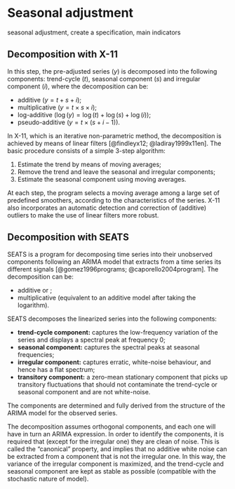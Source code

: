 # Seasonal adjustment

seasonal adjustment, create a specification, main indicators


## Decomposition with X-11 {#subsec:saX11}

In this step, the pre-adjusted series ($y$) is decomposed into the following components: trend-cycle ($t$), seasonal component ($s$) and irregular component ($i$), where the decomposition can be: 

* additive ($y = t + s + i$);  
* multiplicative ($y = t \times s \times i$);  
* log-additive ($\log(y) = \log(t) + \log(s) + \log(i)$);  
* pseudo-additive ($y = t \times (s + i - 1)$). 

In X-11, which is an iterative non-parametric method, the decomposition is achieved by means of linear filters [@findleyx12; @ladiray1999x11en].
The basic procedure consists of a simple 3-step algorithm:
 
1) Estimate the trend by means of moving averages; 
2) Remove the trend and leave the seasonal and irregular components; 
3) Estimate the seasonal component using moving averages.

At each step, the program selects a moving average among a large set of predefined smoothers, according to the characteristics of the series.
X-11 also incorporates an automatic detection and correction of (additive) outliers to make the use of linear filters more robust.


## Decomposition with SEATS {#subsec:saSeats}

SEATS is a program for decomposing time series into their unobserved components following an ARIMA model that extracts from a time series its different signals [@gomez1996programs; @caporello2004program]. The decomposition can be:

* additive or ;
* multiplicative (equivalent to an additive model after taking the logarithm).

SEATS decomposes the linearized series into the following components:

- **trend-cycle component:** captures the low-frequency variation of the series and displays a spectral peak at frequency 0;  
- **seasonal component:** captures the spectral peaks at seasonal frequencies;  
- **irregular component:** captures erratic, white-noise behaviour, and hence has a flat spectrum;  
- **transitory component:** a zero-mean stationary component that picks up transitory fluctuations that should not contaminate the trend-cycle or seasonal component and are not white-noise.

The components are determined and fully derived from the structure of the ARIMA model for the observed series.

The decomposition assumes orthogonal components, and each one will have in turn an ARIMA expression. In order to identify the components, it is required that (except for the irregular one) they are clean of noise. This is called the "canonical" property, and implies that no additive white noise can be extracted from a component that is not the irregular one. In this way, the variance of the irregular component is maximized, and the trend-cycle and seasonal component are kept as stable as possible (compatible with the stochastic nature of model). 


